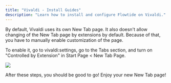 ```yaml
---
title: "Vivaldi - Install Guides"
description: "Learn how to install and configure Flowtide on Vivaldi."
---
```


By default, Vivaldi uses its own New Tab page. It also doesn't allow changing of the New Tab page by extensions by default. Because of that, you have to manually enable customization of the page.

To enable it, go to vivaldi:settings, go to the Tabs section, and turn on "Controlled by Extension" in Start Page \< New Tab Page.

![](vivaldi-install.png)

After these steps, you should be good to go! Enjoy your new New Tab page!